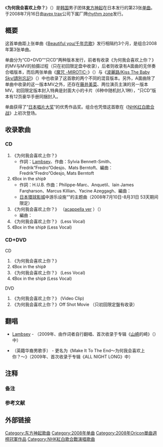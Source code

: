 {{Infobox Single
| Name       = 为何我会喜欢上你？<br>（{{lang|ja|どうして君を好きになってしまったんだろう?}}）
| Artist     = [[東方神起|東方神起]]
| Album      = [[The_Secret_Code|The Secret Code]]
| A-side     = 
| B-side     = Box in the ship<br />为何我会喜欢上你？（acappella ver）
| Released   = {{Flagicon|JPN}} 2008年7月16日<br />{{Flagicon|KOR}} 2008年7月24日
| Format     = [[单曲|单曲]]
| Recorded   =
| Genre      = [[J-POP|J-POP]]
| Length     = 
| Label      = [[rhythm_zone|rhythm zone]]
| Writer     = 
| Producer   = [[愛貝娛樂|Avex Entertainment]]
| Certification  = * 黄金<small>（[[日本唱片協会|日本唱片協会]]、唱片）</small>{{refTag|name=RIAJCD|1={{cite web|url=http://www.riaj.or.jp/data/others/gold/200807.html|script-title=ja:ゴールドディスク認定作品一覧 2008年7月|publisher=[[RIAJ|RIAJ]]|language=ja|date=2008-08-10|accessdate=2014-02-16|archive-date=2013-09-15|archive-url=https://web.archive.org/web/20130915152742/http://www.riaj.or.jp/data/others/gold/200807.html|dead-url=no}}}}
* 白金<small>（日本唱片協会、全曲下载）</small>{{refTag|name=RIAJDL|1={{cite web|url=http://www.riaj.or.jp/data/others/chart/w110220.html|script-title=ja:レコード協会調べ　1月度有料音楽配信認定＜略称：1月度認定＞|publisher=[[RIAJ|RIAJ]]|language=ja|date=2011-02-10|accessdate=2014-02-16|archive-date=2015-11-05|archive-url=https://web.archive.org/web/20151105204928/http://www.riaj.or.jp/data/others/chart/w110220.html|dead-url=no}}}}
* 黄金<small>（日本唱片協会、电脑下载）</small>{{refTag|name=RIAJPCDL|1={{cite web|url=http://www.riaj.or.jp/data/others/chart/w121220.html|script-title=ja:レコード協会調べ 11月度有料音楽配信認定＜略称：11月度認定＞|publisher=[[RIAJ|RIAJ]]|language=ja|date=2012-12-20|accessdate=2014-02-16|archive-date=2015-09-24|archive-url=https://web.archive.org/web/20150924114007/http://www.riaj.or.jp/data/others/chart/w121220.html|dead-url=no}}}}
| Chart position = * 单曲周榜第1名（[[Oricon公信榜|Oricon]]）{{refTag|1={{cite news|script-title=ja:東方神起が欧陽菲菲を上回り外国人アーティスト歴代1位に|language=ja|newspaper=ORICON|date=2008-07-22|url=http://www.oricon.co.jp/news/56557/|accessdate=2014-02-16|archive-date=2018-07-13|archive-url=https://web.archive.org/web/20180713204101/https://www.oricon.co.jp/news/56557/|dead-url=no}}}}
* 2008年7月单曲月榜第8名（Oricon）
* 2008年单曲年榜第78名（Oricon）
| Last single = 《[[Beautiful_you/千年恋歌|Beautiful you/千年恋歌]]》<br />（2008年）
| This single = 《'''为何我会喜欢上你？'''》<br />（2008年）
| Next single = 《[[魔咒_-MIROTIC-|魔咒 -MIROTIC-]]》<br />（2008年）
}}
《'''为何我会喜欢上你？'''》（{{lang-ja|'''どうして君を好きになってしまったんだろう?'''}}）是[[韩国|韩国]]男子团体[[東方神起|東方神起]]在日本发行的第23张[[单曲|单曲]]{{refTag|1={{cite news|script-title=ja:「どうして君を好きになってしまったんだろう？」 東方神起 オリコン芸能人事典|language=ja|newspaper=ORICON|url=http://www.oricon.co.jp/prof/artist/348854/products/music/767626/1/|accessdate=2014-02-15|archive-date=2014-03-05|archive-url=https://web.archive.org/web/20140305210523/http://www.oricon.co.jp/prof/artist/348854/products/music/767626/1/|dead-url=no}}}}。于2008年7月16日由[[avex_trax|avex trax]]公司下属厂牌[[rhythm_zone|rhythm zone]]发行。

== 概要 ==
这首单曲距上张单曲《[[Beautiful_you/千年恋歌|Beautiful you/千年恋歌]]》发行相隔约3个月，是组合2008年第3张单曲{{noteTag|1=不包括[[TRICK企劃|TRICK企劃]]的五连发}}。

单曲分为“CD+DVD”“只CD”两种版本发行，前者有收录《为何我会喜欢上你？》的MV与MV的拍摄过程（只在初回限定盘中收录），后者则收录有A面曲的无伴奏合唱版本，而后两张单曲《[[魔咒_-MIROTIC-|魔咒 -MIROTIC-]]》（{{lang|ja|呪文-MIROTIC-}}）与《[[波麗路/Kiss_The_Baby_Sky/請別忘記|波麗路/Kiss The Baby Sky/請別忘記]]》（{{lang|ja|Bolero/Kiss The Baby Sky/忘れないで}}）中也收录了这首歌的两个不同的混音版本。另外，A面曲除了单曲中收录的这一版本MV之外，还存在[[藤井美菜|藤井美菜]]、{{link-ja|村上剛基|村上剛基}}两位演员主演的另一版本MV。初回限定版本封入特典是封面大小的卡片（6种中随机封入1种），“只CD”版本有12页豪华手册同捆封入。

单曲获得了“{{link-ja|第50届日本唱片大奖|第50回日本レコード大賞|第50届}}[[日本唱片大奖|日本唱片大奖]]”的优秀作品奖{{refTag|name=Reco|1={{cite web|url=http://www.jacompa.or.jp/recotai_his/50.html|script-title=ja:日本作曲家協会：日本レコード大賞：歴史（第50回）|publisher=日本作曲家协会|language=ja|accessdate=2014-02-16|deadurl=yes|archiveurl=https://web.archive.org/web/20140221144317/http://www.jacompa.or.jp/recotai_his/50.html|archivedate=2014-02-21}}}}。组合也凭借这首歌在《[[第59回NHK红白歌合战|NHK红白歌合战]]》上初次登场{{refTag|name=NHK|1={{cite web |url=http://www1.nhk.or.jp/kouhaku/history/history_59.html |script-title=ja:NHK 紅白歌合戦 ヒストリー |publisher=[[NHK|NHK]] |language=ja |accessdate=2014-02-16 |archive-date=2016-12-31 |archive-url=https://web.archive.org/web/20161231221236/http://www.nhk.or.jp/kouhaku/history/history_59.html |dead-url=no }}}}。

== 收录歌曲 ==
=== CD ===
#《为何我会喜欢上你？》
#*作詞：[[Lambsey|Lambsey]]、作曲：Sylvia Bennett-Smith、Fredrik“Fredro”Odesjo、Mats Berntoft、編曲：Fredrik“Fredro”Odesjo, Mats Berntoft
#《Box in the ship》
#*作詞：H.U.B. 作曲：Philippe-Marc、Anquetil、Iain James Farqharson、Marcus Killian、Yacine Azeggagh、編曲：{{link-ja|AILI|AILI}}
#*[[日本環球影城|日本環球影城]]中游乐设施“{{link-en|Hollywood Dream – The Ride|Hollywood Dream – The Ride}}”的主题曲（2008年7月10日-8月31日 53天期间限定）
#《为何我会喜欢上你？》 （[[无伴奏合唱|acappella ver]] ）（{{lang|ja|アカペラver}}）
#*編曲：{{link-ja|村山晋一郎|村山晋一郎}} 
#《为何我会喜欢上你？》 (Less Vocal)
#《Box in the ship》 (Less Vocal)

=== CD+DVD ===
;CD
#《为何我会喜欢上你？》
#《Box in the ship》
#《为何我会喜欢上你？》 (Less Vocal)
#《Box in the ship》 (Less Vocal)
;DVD
#《为何我会喜欢上你？》 (Video Clip)
#《为何我会喜欢上你？》Off Shot Movie （只初回限定盤有收录）

== 翻唱 ==
*[[Lambsey|Lambsey]] - （2009年、由作词者自行翻唱、首次收录于专辑《[[山崎|山崎]]的崎》（{{lang|ja|カワサキノサキ}}）中{{refTag|1={{cite web|url=http://avexnet.jp/id/lambs/discography/product/RRCD-85377.html|script-title=ja:カワサキノサキ ： ラムジ ： avex network|publisher=艾回日本|language=ja|accessdate=2014-02-16|deadurl=yes|archiveurl=https://web.archive.org/web/20140222234522/http://avexnet.jp/id/lambs/discography/product/RRCD-85377.html|archivedate=2014-02-22}}}}）
*{{link-ja|Stevie Hoang|スティーヴィー・ホアン}}（英籍华裔男歌手） - 更名为《Make It To The End〜为何我会喜欢上你？〜》（2009年、首次收录于专辑《ALL NIGHT LONG》中{{refTag|name=Huang|1={{cite web|url=http://avex.jp/stevie/discography/|script-title=ja:DISCOGRAPHY STEVIE HOANG（スティーヴィー・ホアン） OFFICIAL WEBSITE|publisher=艾回日本|language=ja|accessdate=2014-02-16|deadurl=yes|archiveurl=https://web.archive.org/web/20140221232417/http://avex.jp/stevie/discography/|archivedate=2014-02-21}}}}）

== 注释 ==
=== 备注 ===
{{ReflistH}}
{{NoteFoot}}
{{ReflistF}}

=== 参考文献 ===
{{ReflistH}}
{{RefFoot}}
{{ReflistF}}

== 外部链接 ==

{{東方神起}}
{{Oricon單曲週榜冠軍 (2008年)|2008年7月28日}}

{{DEFAULTSORT:Dōshite Kimi o Suki ni Natte Shimattandarō}}

[[Category:东方神起歌曲|Category:东方神起歌曲]]
[[Category:2008年单曲|Category:2008年单曲]]
[[Category:2008年Oricon單曲週榜冠軍作品|Category:2008年Oricon單曲週榜冠軍作品]]
[[Category:NHK紅白歌合戰演唱歌曲|Category:NHK紅白歌合戰演唱歌曲]]